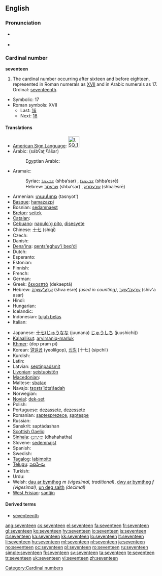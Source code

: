 ==English==

===Pronunciation===
* {{qualifier|next word stressed near the first syllable}}
*: {{a|UK|US}} {{IPA|/ˈsɛv.ən.tiːn/}}
*: {{audio|en-us-seventeen.ogg|Audio (US)}}
* {{qualifier|next word stressed after the first syllable}}
*: {{a|UK|US}} {{IPA|/ˌsɛv.ənˈtiːn/}}
*: {{rhymes|iːn}}

===Cardinal number===
'''seventeen'''

# The cardinal number occurring after sixteen and before eighteen, represented in Roman numerals as [[XVII]] and in Arabic numerals as 17.  Ordinal: [[seventeenth]].
* Symbolic: 17
* Roman symbols: XVII
** Last: [[sixteen|16]]
** Next: [[eighteen|18]]

====Translations====
{{trans-top|cardinal number}}
* [[American Sign Language]]: [[Image:LSQ 17.jpg|35px]]
* Arabic: {{Arab|[[سبعة عشر]]}} (sábʕaʈ ʕášar)
*: Egyptian Arabic: {{tø|arz|سبعتاشر|tr=sabaʕtaashar|sc=Arab|xs=Egyptian Arabic}}
* Aramaic:
*: Syriac: [[ܫܒܥܣܪ]] (shba‘sar) {{m}}, [[ܫܒܥܣܪܐ]] (shba‘esrē) {{f}}
*: Hebrew: [[שבעסר]] (shba‘sar) {{m}}, [[שבעסרא]] (shba‘esrē) {{f}}
* Armenian: [[տասնյոթ]] (tasnyot')
* [[Basque]]: [[hamazazpi]]
* Bosnian: [[sedamnaest]]
* [[Breton]]: [[seitek]]
* [[Catalan]]: {{t+|ca|disset}}
* [[Cebuano]]: [[napulo`g pito]], [[disesyete]]
* Chinese: [[十七]] (shíqī)
* Czech: {{t-|cs|sedmnáct}}
* Danish: {{t+|da|sytten}}
* [[Dena'ina]]: [[qents'eghuy'i beq'di]]
* Dutch: {{t+|nl|zeventien|f}}
* Esperanto: {{t-|eo|dek sep|xs=Esperanto}}
* Estonian: {{t-|et|seitseteist}}
* Finnish: {{t+|fi|seitsemäntoista}}
* French: {{t+|fr|dix-sept|m}}
* German: {{t+|de|siebzehn|f}}
* Greek: [[δεκαεπτά]] (dekaeptá)
* Hebrew: [[שבע עשרה|שְׁבַע־עֶשְׂרֵה]] (shva esre) {{f}} ''(used in counting)'', [[שבעה עשר|שִׁבְעָה־עָשָׂר]] (shiv'a asar) {{m}}
* Hindi: {{t|hi|सत्रह|tr=satrah|sc=Deva}}
* Hungarian: {{t+|hu|tizenhét}}
* Icelandic: {{t+|is|sautján}}
* Indonesian: [[tujuh belas]]
* Italian: {{t+|it|diciassette}}
{{trans-mid}}
* Japanese: [[十七]]([[じゅうなな]] (juunana) [[じゅうしち]] (juushichi))
* [[Kalaallisut]]: [[arvirsaniq-marluk]]
* [[Khmer]]: {{Khmr|[[ដប់ប្រាំពីរ]]}} (dop pram pī)
* Korean: [[열일곱]] (yeolilgop), [[십칠]] [十七] (sipchil)
* Kurdish: {{ku-Arab|[[حه‌ڤده‌]]}}
* Latin: {{t+|la|septendecim}}
* Latvian: [[septiņpadsmit]]
* [[Livonian]]: [[seistuoistõn]]
* [[Macedonian]]: {{t|mk|седумнаесет|tr=sedumnáeset}}
* Maltese: [[sbatax]]
* Navajo: [[tsostsʼidtsʼáadah]]
* Norwegian: {{t+|no|sytten}}
* [[Novial]]: [[dek-set]]
* Polish: {{t+|pl|siedemnaście}}
* Portuguese: [[dezassete]], [[dezessete]]
* Romanian: [[şaptesprezece]], [[şapteşpe]] {{italbrac|informal}}
* Russian: {{t|ru|семнадцать|tr=semnádtsat’}}
* Sanskrit: saptádashan
* [[Scottish Gaelic]]: {{t|gd|seachd}} {{t|gd|deug}}
* [[Sinhala]]: [[දහහත]] (dhahahatha)
* Slovene: [[sedemnajst]]
* Spanish: {{t+|es|diecisiete}}
* Swedish: {{t+|sv|sjutton}}
* [[Tagalog]]: [[labimpito]]
* [[Telugu]]: [[పదిహేడు]]
* Turkish: {{t+|tr|on yedi}}
* Urdu: {{t|ur|سترہ|tr=satrah|sc=ur-Arab}}
* Welsh: [[dau ar bymtheg]] ''m (vigesimal, traditional)'', [[dwy ar bymtheg]] ''f (vigesimal)'', [[un deg saith]] ''(decimal)''
* [[West Frisian]]: [[santjin]]
{{trans-bottom}}

====Derived terms====
* [[seventeenth]]

[[Category:Cardinal numbers]]

[[ang:seventeen]]
[[cs:seventeen]]
[[el:seventeen]]
[[fa:seventeen]]
[[fr:seventeen]]
[[gl:seventeen]]
[[ko:seventeen]]
[[hy:seventeen]]
[[io:seventeen]]
[[is:seventeen]]
[[it:seventeen]]
[[ka:seventeen]]
[[kk:seventeen]]
[[lo:seventeen]]
[[lt:seventeen]]
[[li:seventeen]]
[[hu:seventeen]]
[[ml:seventeen]]
[[nl:seventeen]]
[[ja:seventeen]]
[[no:seventeen]]
[[oc:seventeen]]
[[pl:seventeen]]
[[ro:seventeen]]
[[ru:seventeen]]
[[simple:seventeen]]
[[fi:seventeen]]
[[sv:seventeen]]
[[ta:seventeen]]
[[te:seventeen]]
[[tr:seventeen]]
[[uk:seventeen]]
[[vi:seventeen]]
[[zh:seventeen]]